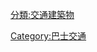 {{Catnav|頁面分類|社会|人类社会|交通|道路運輸}}
{{Catnav|頁面分類|人类社会|科技|交通|道路運輸}}
{{Catnav|頁面分類|人类社会|知識|科技|交通|道路運輸}}
{{Catnav|頁面分類|人类社会|交通|道路運輸}}

{{Commonscat|Bus stations}}

[[分類:交通建築物|分類:交通建築物]]
[[Category:巴士交通|Category:巴士交通]]